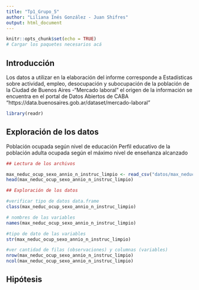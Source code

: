 ```yaml
---
title: "Tp1_Grupo_5"
author: "Liliana Inés González - Juan Shifres"
output: html_document
---
```



```r
knitr::opts_chunk$set(echo = TRUE)
# Cargar los paquetes necesarios acá
```


## Introducción

Los datos a utilizar en la elaboración del informe corresponde a Estadísticas sobre actividad, empleo, desocupación y subocupación de la población de la Ciudad de Buenos Aires -"Mercado laboral" el origen de la información se encuentra en el portal de Datos Abiertos de CABA "https://data.buenosaires.gob.ar/dataset/mercado-laboral"


```r

library(readr)

```


## Exploración de los datos

Población ocupada según nivel de educación
Perfil educativo de la población adulta ocupada según el máximo nivel de enseñanza alcanzado

```r

## Lectura de los archivos

max_neduc_ocup_sexo_annio_n_instruc_limpio <- read_csv("datos/max_neduc_ocup_sexo__annio__n_instruc_limpio.csv")
head(max_neduc_ocup_sexo_annio_n_instruc_limpio)

```



```r

## Exploración de los datos

#verificar tipo de datos data.frame
class(max_neduc_ocup_sexo_annio_n_instruc_limpio)

# nombres de las variables
names(max_neduc_ocup_sexo_annio_n_instruc_limpio)

#tipo de dato de las variables
str(max_neduc_ocup_sexo_annio_n_instruc_limpio)

#ver cantidad de filas (observaciones) y columnas (variables)
nrow(max_neduc_ocup_sexo_annio_n_instruc_limpio)
ncol(max_neduc_ocup_sexo_annio_n_instruc_limpio)


```



## Hipótesis


